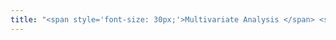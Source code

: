 ```yaml
---
title: "<span style='font-size: 30px;'>Multivariate Analysis </span> <span style='font-size: 20px; color:gray;'> [Demographic Characteristics] </span>"
---
```




